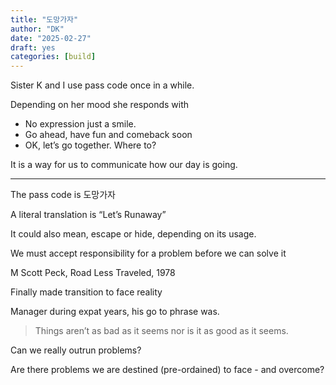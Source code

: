 ```yaml
---
title: "도망가자"
author: "DK"
date: "2025-02-27"
draft: yes
categories: [build]
---
```


Sister K and I use pass code once in a while.

Depending on her mood she responds with

-   No expression just a smile.
-   Go ahead, have fun and comeback soon
-   OK, let's go together. Where to?

It is a way for us to communicate how our day is going.

------------------------------------------------------------------------

The pass code is 도망가자

A literal translation is "Let's Runaway"

It could also mean, escape or hide, depending on its usage.

We must accept responsibility for a problem before we can solve it

M Scott Peck, Road Less Traveled, 1978

Finally made transition to face reality

Manager during expat years, his go to phrase was.

> Things aren't as bad as it seems nor is it as good as it seems.

Can we really outrun problems?

Are there problems we are destined (pre-ordained) to face - and overcome?

